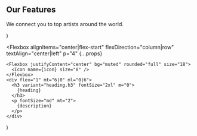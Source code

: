   <section py="8|12|16" {...props}>
    <div variant="container">
      <h2 variant="heading.h2" m="0" lineHeight="tight" textAlign="center">
        Our Features
      </h2>
      <p fontSize="xl|2xl" mt="2" textAlign="center">
        We connect you to top artists around the world.
      </p>
      <Grid col="1|2|3" mt="8|10|12" gap="4|6|8">
        <Feature
          icon="smartphone"
          heading="Mobile ready"
          description="Vivamus magna just, lacinia eget consect sed."
        />
        <Feature
          icon="layout"
          heading="Unique Design"
          description="Vivamus magna just, lacinia eget consect sed."
        />
        <Feature
          icon="settings"
          heading="Customizable"
          description="Vivamus magna just, lacinia eget consect sed."
        />
        <Feature
          icon="link"
          heading="Multi-purpose"
          description="Vivamus magna just, lacinia eget consect sed."
        />
        <Feature
          icon="maximize-2"
          heading="Extensible"
          description="Vivamus magna just, lacinia eget consect sed."
        />
        <Feature
          icon="lock"
          heading="Secured"
          description="Vivamus magna just, lacinia eget consect sed."
        />
      </Grid>
    </div>
  </section>
)

  <Flexbox
    alignItems="center|flex-start"
    flexDirection="column|row"
    textAlign="center|left"
    p="4"
    {...props}
  >
    <Flexbox justifyContent="center" bg="muted" rounded="full" size="18">
      <Icon name={icon} size="8" />
    </Flexbox>
    <div flex="1" mt="6|0" ml="0|6">
      <h3 variant="heading.h3" fontSize="2xl" m="0">
        {heading}
      </h3>
      <p fontSize="md" mt="2">
        {description}
      </p>
    </div>
  </Flexbox>
)
